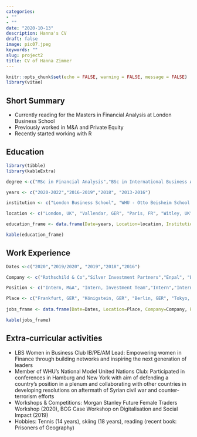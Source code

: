 ```yaml
---
categories:
- ""
- ""
date: "2020-10-13"
description: Hanna's CV
draft: false
image: pic07.jpeg
keywords: ""
slug: project2
title: CV of Hanna Zimmer
---
```



```r
knitr::opts_chunk$set(echo = FALSE, warning = FALSE, message = FALSE)
library(vitae)
```

## Short Summary

 * Currently reading for the Masters in Financial Analysis at London Business School 
 * Previously worked in M&A and Private Equity 
 * Recently started working with R

## Education

```r
library(tibble)
library(kableExtra)

degree <-c("MSc in Financial Analysis","BSc in International Business Administration","Global BBA (Semester Abroad)", "International Baccalaureate")

years <- c("2020-2022","2016-2019","2018", "2013-2016")

institution <- c("London Business School", "WHU - Otto Beisheim School of Management", "Essec Business School", "King Edward's School")

location <- c("London, UK", "Vallendar, GER", "Paris, FR", "Witley, UK")

education_frame <- data.frame(Date=years, Location=location, Institution=institution, Degree=degree)

kable(education_frame)

```


## Work Experience
```r
Dates <-c("2020","2019/2020", "2019","2018","2016")

Company <- c("Rothschild & Co","Silver Investment Partners","Enpal", "Evonik Nippon Aerosil", "Pharmalex")

Position <- c("Intern, M&A", "Intern, Investment Team","Intern","Intern, Marketing Team", "Intern, M&A Department")

Place <- c("Frankfurt, GER", "Königstein, GER", "Berlin, GER", "Tokyo, JP", "Friedrichsdorf, GER")
 
jobs_frame <- data.frame(Date=Dates, Location=Place, Company=Company, Position=Position)

kable(jobs_frame)

```

## Extra-curricular activities 

* LBS Women in Business Club IB/PE/AM Lead: Empowering women in Finance through building networks and inspiring the next generation of leaders
* Member of WHU's National Model United Nations Club: Participated in conferences in Hamburg and New York with aim of defending a country's position in a plenum and collaborating with other countries in developing resolutions on aftermath of Syrian civil war and counter-terrorism efforts
* Workshops & Competitions: Morgan Stanley Future Female Traders Workshop (2020), BCG Case Workshop on Digitalisation and Social Impact (2019)
* Hobbies: Tennis (14 years), skiing (18 years), reading (recent book: Prisoners of Geography)



